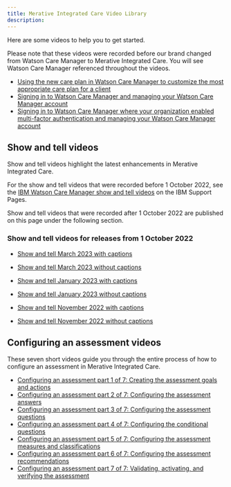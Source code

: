 ```yaml
---
title: Merative Integrated Care Video Library
description: 
---
```


<PageDescription>

Here are some videos to help you to get started.

Please note that these videos were recorded before our brand changed from Watson Care Manager to Merative Integrated Care. You will see Watson Care Manager referenced throughout the videos. 

</PageDescription>

* [Using the new care plan in Watson Care Manager to customize the most appropriate care plan for a client](https://mediacenter.ibm.com/media/Using%20the%20new%20care%20plan%20in%20Watson%20Care%20Manager%20to%20customize%20the%20most%20appropriate%20care%20plan%20for%20a%20client./1_socf5boe)
* [Signing in to Watson Care Manager and managing your Watson Care Manager account](https://mediacenter.ibm.com/media/Signing+in+to+IBM+Watson+Care+Manager+and+managing+your+Watson+Care+Manager+account/1_iorm7m0t)
* [Signing in to Watson Care Manager where your organization enabled multi-factor authentication and managing your Watson Care Manager account](https://mediacenter.ibm.com/media/Signing+in+to+IBM+Watson+Care+Manager+where+your+organization+enabled+multi-factor+authentication+and+managing+your+Watson+Care+Manager+account/1_h4mz2z6l)

## Show and tell videos

Show and tell videos highlight the latest enhancements in Merative Integrated Care.

For the show and tell videos that were recorded before 1 October 2022, see the [IBM Watson Care Manager show and tell videos](https://www.ibm.com/support/pages/node/6343209) on the IBM Support Pages.

Show and tell videos that were recorded after 1 October 2022 are published on this page under the following section.

### Show and tell videos for releases from 1 October 2022

* [Show and tell March 2023 with captions](/videos/show-and-tell-March2023-captions.mp4)
* [Show and tell March 2023 without captions](/videos/show-and-tell-March2023-no-captions.mp4)

* [Show and tell January 2023 with captions](/videos/show-and-tell-Jan2023-captions.mp4)
* [Show and tell January 2023 without captions](/videos/show-and-tell-Jan2023-no-captions.mp4)

* [Show and tell November 2022 with captions](/videos/show-and-tell-Nov22.mp4)
* [Show and tell November 2022 without captions](/videos/Show-and-Tell_Nov_22_no_captions.mp4)

## Configuring an assessment videos

These seven short videos guide you through the entire process of how to configure an assessment in Merative Integrated Care.

* [Configuring an assessment part 1 of 7: Creating the assessment goals and actions](https://mediacenter.ibm.com/media/t/1_euqnj9lf)
* [Configuring an assessment part 2 of 7: Configuring the assessment answers](https://mediacenter.ibm.com/media/t/1_p4u73ud1)
* [Configuring an assessment part 3 of 7: Configuring the assessment questions](https://mediacenter.ibm.com/media/t/1_nqpbvdd9)
* [Configuring an assessment part 4 of 7: Configuring the conditional questions](https://mediacenter.ibm.com/media/t/1_udjwb468)
* [Configuring an assessment part 5 of 7: Configuring the assessment measures and classifications](https://mediacenter.ibm.com/media/t/1_1u6z7k3n)
* [Configuring an assessment part 6 of 7: Configuring the assessment recommendations](https://mediacenter.ibm.com/media/t/1_od1sw25k)
* [Configuring an assessment part 7 of 7: Validating, activating, and verifying the assessment](https://mediacenter.ibm.com/media/t/1_2v22t2zn)
